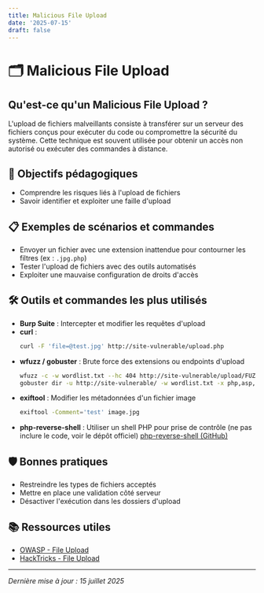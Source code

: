 ```yaml
---
title: Malicious File Upload
date: '2025-07-15'
draft: false
---
```


# 🗂️ Malicious File Upload

## Qu'est-ce qu'un Malicious File Upload ?

L'upload de fichiers malveillants consiste à transférer sur un serveur des fichiers conçus pour exécuter du code ou compromettre la sécurité du système. Cette technique est souvent utilisée pour obtenir un accès non autorisé ou exécuter des commandes à distance.

## 🎯 Objectifs pédagogiques

- Comprendre les risques liés à l'upload de fichiers
- Savoir identifier et exploiter une faille d'upload

## 📋 Exemples de scénarios et commandes

- Envoyer un fichier avec une extension inattendue pour contourner les filtres (ex : `.jpg.php`)
- Tester l'upload de fichiers avec des outils automatisés
- Exploiter une mauvaise configuration de droits d'accès

## 🛠️ Outils et commandes les plus utilisés

- **Burp Suite** : Intercepter et modifier les requêtes d'upload
- **curl** :
  ```bash
  curl -F 'file=@test.jpg' http://site-vulnerable/upload.php
  ```
- **wfuzz / gobuster** : Brute force des extensions ou endpoints d'upload
  ```bash
  wfuzz -c -w wordlist.txt --hc 404 http://site-vulnerable/upload/FUZZ
  gobuster dir -u http://site-vulnerable/ -w wordlist.txt -x php,asp,jpg
  ```
- **exiftool** : Modifier les métadonnées d'un fichier image
  ```bash
  exiftool -Comment='test' image.jpg
  ```
- **php-reverse-shell** : Utiliser un shell PHP pour prise de contrôle (ne pas inclure le code, voir le dépôt officiel)
  [php-reverse-shell (GitHub)](https://github.com/pentestmonkey/php-reverse-shell)

## 🛡️ Bonnes pratiques

- Restreindre les types de fichiers acceptés
- Mettre en place une validation côté serveur
- Désactiver l'exécution dans les dossiers d'upload

## 📚 Ressources utiles

- [OWASP - File Upload](https://owasp.org/www-community/vulnerabilities/Unrestricted_File_Upload)
- [HackTricks - File Upload](https://book.hacktricks.xyz/pentesting-web/file-upload)

---

_Dernière mise à jour : 15 juillet 2025_
